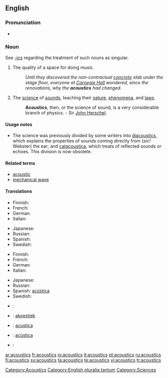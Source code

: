 ==English==

===Pronunciation===
*{{audio|en-us-acoustics.ogg|Audio (US)}}

===Noun===
{{en-noun|-}}
See [[-ics]] regarding the treatment of such nouns as singular.

# The quality of a space for doing music.
#:''Until they discovered the non-contractual [[concrete]] slab under the stage floor, everyone at [[Carnegie Hall]] wondered, since the renovations, why the '''acoustics''' had changed.''
# {{physics}} The [[science]] of [[sound]]s, teaching their [[nature]], [[phenomena]], and [[laws]].
#:'''Acoustics''', then, or the science of sound, is a very considerable branch of physics. - Sir [[John Herschel]].

====Usage notes====
*The science was previously divided by some writers into [[diacoustics]], which explains the properties of sounds coming directly from (''sic!'' Webster) the ear; and [[catacoustica]], which treats of reflected sounds or echoes.  This division is now obsolete.

====Related terms====
*[[acoustic]]
*[[mechanical wave]]

====Translations====
{{trans-top|a quality of a space for doing music}}
* Finnish: {{t+|fi|akustiikka}}
* French: {{t+|fr|acoustique|f}}
* German: {{t+|de|Akustik|f}}
* Italian: {{t+|it|acustica}}
{{trans-mid}}
* Japanese: {{t|ja|音響|tr=onkyō|sc=Jpan}}
* Russian: {{t|ru|акустика|f|tr=akústika|sc=Cyrl}}
* Spanish: {{t+|es|acústica|f}}
* Swedish: {{t+|sv|akustik|c}}
{{trans-bottom}}

{{trans-top|physics: a science of sounds}}
* Finnish: {{t+|fi|akustiikka}}
* French: {{t+|fr|acoustique|f}}
* German: {{t+|de|Akustik|f}}
* Italian: {{t+|it|acustica}}
{{trans-mid}}
* Japanese: {{t|ja|音響学|tr=onkyōgaku|sc=Jpan}}
* Russian: {{t|ru|акустика|f|tr=akústika|sc=Cyrl}}
* Spanish: [[acústica]] {{f}}
* Swedish: {{t+|sv|akustik|c}}
{{trans-bottom}}

{{ttbc-top}}
<!--Remove this section once all of the translations below have been moved into the tables above.-->
* {{ttbc|Croatian}}: {{t+|hr|akustika|f}}
* {{ttbc|Dutch}}: [[akoestiek]] {{m}}
* {{ttbc|Interlingua}}: [[acustica]]
* {{ttbc|Portuguese}}: [[acústica]] {{f}}
* {{ttbc|Slovene}}: {{t+|sl|akustika|f}}
{{trans-bottom}}

[[Category:Acoustics]]
[[Category:English pluralia tantum]]
[[Category:Sciences]]

[[ar:acoustics]]
[[fr:acoustics]]
[[io:acoustics]]
[[it:acoustics]]
[[pt:acoustics]]
[[ru:acoustics]]
[[fi:acoustics]]
[[sv:acoustics]]
[[ta:acoustics]]
[[te:acoustics]]
[[vi:acoustics]]
[[tr:acoustics]]